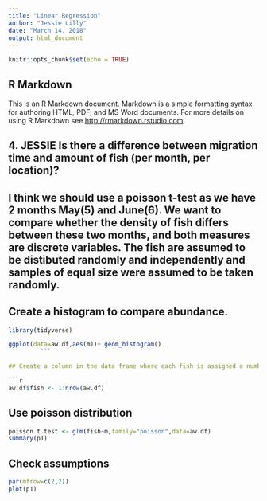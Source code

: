 ```yaml
---
title: "Linear Regression"
author: "Jessie Lilly"
date: "March 14, 2018"
output: html_document
---
```


```r
knitr::opts_chunk$set(echo = TRUE)
```

## R Markdown

This is an R Markdown document. Markdown is a simple formatting syntax for authoring HTML, PDF, and MS Word documents. For more details on using R Markdown see <http://rmarkdown.rstudio.com>.

## 4. JESSIE Is there a difference between migration time and amount of fish (per month, per location)? 

## I think we should use a poisson t-test as we have 2 months May(5) and June(6). We want to compare whether the density of fish differs between these two months, and both measures are discrete variables. The fish are assumed to be distibuted randomly and independently and samples of equal size were assumed to be taken randomly. 

## Create a histogram to compare abundance. 

```r
library(tidyverse)

ggplot(data=aw.df,aes(m))+ geom_histogram()
         ```

## Create a column in the data frame where each fish is assigned a number. 

```r
aw.df$fish <- 1:nrow(aw.df)
```

## Use poisson distribution

```r

poisson.t.test <- glm(fish~m,family="poisson",data=aw.df)
summary(p1)
```

## Check assumptions

```r
par(mfrow=c(2,2))
plot(p1)
```


